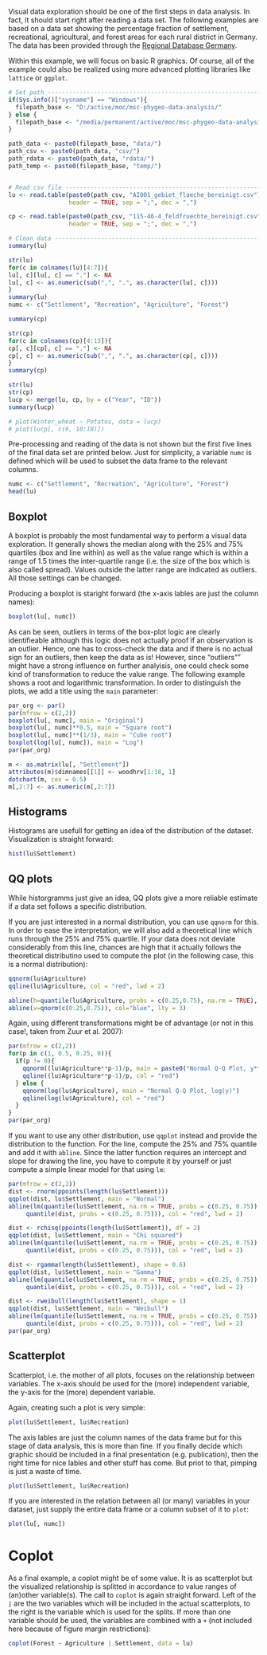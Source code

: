 <!---
Version: "2016-10-22"
Copyright (C) 2016 Thomas Nauss, GNU GPL (>=3)
-->
Visual data exploration should be one of the first steps in data analysis. In fact, it should start right after reading a data set. The following examples are based on a data set showing the percentage fraction of settlement, recreational, agricultural, and forest areas for each rural district in Germany. The data has been provided through the [Regional Database Germany](https://www.regionalstatistik.de/genesis/online/).

Within this example, we will focus on basic R graphics. Of course, all of the example could also be realized using more advanced plotting libraries like `lattice` or `ggplot`.

```r
# Set path ---------------------------------------------------------------------
if(Sys.info()["sysname"] == "Windows"){
  filepath_base <- "D:/active/moc/msc-phygeo-data-analysis/"
} else {
  filepath_base <- "/media/permanent/active/moc/msc-phygeo-data-analysis/"
}

path_data <- paste0(filepath_base, "data/")
path_csv <- paste0(path_data, "csv/")
path_rdata <- paste0(path_data, "rdata/")
path_temp <- paste0(filepath_base, "temp/")


# Read csv file ----------------------------------------------------------------
lu <- read.table(paste0(path_csv, "AI001_gebiet_flaeche_bereinigt.csv"),
                 header = TRUE, sep = ";", dec = ",")

cp <- read.table(paste0(path_csv, "115-46-4_feldfruechte_bereinigt.csv"),
                 header = TRUE, sep = ";", dec = ",")

# Clean data -------------------------------------------------------------------
summary(lu)

str(lu)
for(c in colnames(lu)[4:7]){
lu[, c][lu[, c] == "."] <- NA  
lu[, c] <- as.numeric(sub(",", ".", as.character(lu[, c])))
}
summary(lu)
numc <- c("Settlement", "Recreation", "Agriculture", "Forest")

summary(cp)

str(cp)
for(c in colnames(cp)[4:13]){
cp[, c][cp[, c] == "."] <- NA  
cp[, c] <- as.numeric(sub(",", ".", as.character(cp[, c])))
}
summary(cp)

str(lu)
str(cp)
lucp <- merge(lu, cp, by = c("Year", "ID"))
summary(lucp)

# plot(Winter_wheat ~ Potatos, data = lucp)
# plot(lucp[, c(6, 10:18)])
```


Pre-processing and reading of the data is not shown but the first five lines of the final data set are printed below. Just for simplicity, a variable `numc` is defined which will be used to subset the data frame to the relevant columns.
```r
numc <- c("Settlement", "Recreation", "Agriculture", "Forest")
head(lu)
```


## Boxplot
A boxplot is probably the most fundamental way to perform a visual data exploration. It generally shows the median along with the 25% and 75% quartiles (box and line within) as well as the value range which is within a range of 1.5 times the inter-quartile range (i.e. the size of the box which is also called spread). Values outside the latter range are indicated as outliers. All those settings can be changed.

Producing a boxplot is staright forward (the x-axis lables are just the column names):
```r
boxplot(lu[, numc])
```

As can be seen, outliers in terms of the box-plot logic are clearly identifieable although this logic does not actually proof if an observation is an outlier. Hence, one has to cross-check the data and if there is no actual sign for an outliers, then keep the data as is! However, since "outliers"" might have a strong influence on further analyisis, one could check some kind of transformation to reduce the value range. The following example shows a root and logarithmic transformation. In order to distinguish the plots, we add a title using the `main` parameter:
```r
par_org <- par()
par(mfrow = c(2,2))
boxplot(lu[, numc], main = "Original")
boxplot(lu[, numc]**0.5, main = "Square root")
boxplot(lu[, numc]**(1/3), main = "Cube root")
boxplot(log(lu[, numc]), main = "Log")
par(par_org)
```


```r
m <- as.matrix(lu[, "Settlement"])
attributes(m)$dimnames[[1]] <- woodhrv[1:18, 1]
dotchart(m, cex = 0.5)
m[,2:7] <- as.numeric(m[,2:7])
```


## Histograms
Histograms are usefull for getting an idea of the distribution of the dataset. Visualization is straight forward:
```r
hist(lu$Settlement)
```


## QQ plots
While historgramms just give an idea, QQ plots give a more reliable estimate if a data set follows a specific distribution.

If you are just interested in a normal distribution, you can use `qqnorm` for this. In order to ease the interpretation, we will also add a theoretical line which runs through the 25% and 75% quartile. If your data does not deviate considerably from this line, chances are high that it actually follows the theoretical distributino used to compute the plot (in the following case, this is a normal distribution):
```r
qqnorm(lu$Agriculture)
qqline(lu$Agriculture, col = "red", lwd = 2)

abline(h=quantile(lu$Agriculture, probs = c(0.25,0.75), na.rm = TRUE), col="blue", lty = 3)
abline(v=qnorm(c(0.25,0.75)), col="blue", lty = 3)
```

Again, using different transformations might be of advantage (or not in this case!, taken from Zuur et al. 2007):
```r
par(mfrow = c(2,2))
for(p in c(1, 0.5, 0.25, 0)){
  if(p != 0){
    qqnorm((lu$Agriculture**p-1)/p, main = paste0("Normal Q-Q Plot, y**p-1/p for ", p))
    qqline((lu$Agriculture**p-1)/p, col = "red")  
  } else {
    qqnorm(log(lu$Agriculture), main = "Normal Q-Q Plot, log(y)")
    qqline(log(lu$Agriculture), col = "red")
  }
}
par(par_org)
```

If you want to use any other distribution, use `qqplot` instead and provide the distribution to the function. For the line, compute the 25% and 75% quantile and add it with `abline`. Since the latter function requires an intercept and slope for drawing the line, you have to compute it by yourself or just compute a simple linear model for that using `lm`:
```r
par(mfrow = c(2,2))
dist <- rnorm(ppoints(length(lu$Settlement)))
qqplot(dist, lu$Settlement, main = "Normal")
abline(lm(quantile(lu$Settlement, na.rm = TRUE, probs = c(0.25, 0.75)) ~ 
     quantile(dist, probs = c(0.25, 0.75))), col = "red", lwd = 2)

dist <- rchisq(ppoints(length(lu$Settlement)), df = 2)
qqplot(dist, lu$Settlement, main = "Chi squared")
abline(lm(quantile(lu$Settlement, na.rm = TRUE, probs = c(0.25, 0.75)) ~ 
     quantile(dist, probs = c(0.25, 0.75))), col = "red", lwd = 2)

dist <- rgamma(length(lu$Settlement), shape = 0.6)
qqplot(dist, lu$Settlement, main = "Gamma")
abline(lm(quantile(lu$Settlement, na.rm = TRUE, probs = c(0.25, 0.75)) ~ 
     quantile(dist, probs = c(0.25, 0.75))), col = "red", lwd = 2)

dist <- rweibull(length(lu$Settlement), shape = 1)
qqplot(dist, lu$Settlement, main = "Weibull")
abline(lm(quantile(lu$Settlement, na.rm = TRUE, probs = c(0.25, 0.75)) ~ 
     quantile(dist, probs = c(0.25, 0.75))), col = "red", lwd = 2)
par(par_org)
```


## Scatterplot
Scatterplot, i.e. the mother of all plots, focuses on the relationship between variables. The x-axis should be used for the (more) independent variable, the y-axis for the (more) dependent variable.

Again, creating such a plot is very simple:
```r
plot(lu$Settlement, lu$Recreation)
```
The axis lables are just the column names of the data frame but for this stage of data analysis, this is more than fine. If you finally decide which graphic should be included in a final presentation (e.g. publication), then the right time for nice lables and other stuff has come. But priot to that, pimping is just a waste of time.

```r
plot(lu$Settlement, lu$Recreation)
```

If you are interested in the relation between all (or many) variables in your dataset, just supply the entire data frame or a column subset of it to `plot`:
```r
plot(lu[, numc])
```


# Coplot
As a final example, a coplot might be of some value. It is as scatterplot but the visualized relationship is splitted in accordance to value ranges of (an)other variable(s). The call to `coplot` is again straight forward. Left of the `|` are the two variables which will be included in the actual scatterplots, to the right is the variable which is used for the splits. If more than one variable should be used, the variables are combined with a `+` (not included here because of figure margin restrictions):
```r
coplot(Forest ~ Agriculture | Settlement, data = lu)
```
 

